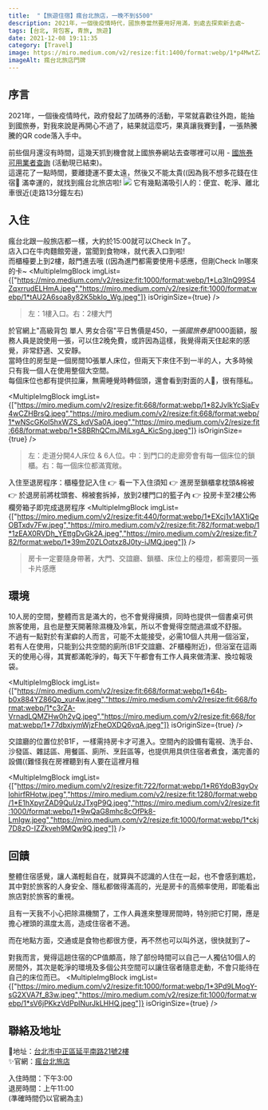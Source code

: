 ```yaml
---
title:  "【旅遊住宿】瘋台北旅店，一晚不到$500"
description: 2021年，一個後疫情時代，國旅券當然要用好用滿，到處去探索新去處~
tags: [台北, 背包客, 青旅, 旅遊]
date: 2021-12-08 19:11:35
category: [Travel]
image: https://miro.medium.com/v2/resize:fit:1400/format:webp/1*p4MwtZZPBfKQur_10B-74g.jpeg
imageAlt: 瘋台北旅店門牌
---
```


## 序言
2021年，一個後疫情時代，政府發起了加碼券的活動，平常就喜歡往外跑，能抽到國旅券，對我來說是再開心不過了，結果就這麼巧，果真讓我賽到🥰，一張熱騰騰的QR code落入手中。

前些個月還沒有時間，這幾天抓到機會就上國旅券網站去查哪裡可以用 - [國旅券可用業者查詢](https://1000.taiwan.net.tw/VoucherShopList.aspx) (活動現已結束)。<br/>
這還花了一點時間，要離捷運不要太遠，然後又不能太貴((因為我不想多花錢在住宿🤣
滿幸運的，就找到瘋台北旅店啦!
<img class="post-img" src="https://miro.medium.com/v2/resize:fit:1400/format:webp/1*p4MwtZZPBfKQur_10B-74g.jpeg" />
它有幾點滿吸引人的：便宜、乾淨、離北車很近(走路13分鐘左右)

## 入住
瘋台北跟一般旅店都一樣，大約於15:00就可以Check In了。<br/>
店入口在牛肉麵館旁邊，當聞到食物味，就代表入口到啦!<br/>
而櫃檯要上到2樓，敲門進去哦 ((因為進門都需要使用卡感應，但剛Check In哪來的卡~
<MultipleImgBlock imgList={["https://miro.medium.com/v2/resize:fit:1000/format:webp/1*Lq3InQ99S4ZqxrrudELHmA.jpeg","https://miro.medium.com/v2/resize:fit:1000/format:webp/1*tAU2A6soa8y82K5bkIo_Wg.jpeg"]} isOriginSize={true} />
> 左：1樓入口。右：2樓大門


於官網上"高級背包 單人 男女合宿"平日售價是$450，一張國旅券是$1000面額，服務人員是說使用一張，可以住2晚免費，或許因為這樣，我覺得兩天住起來的感覺，非常舒適、又安靜。<br/>
當時住的房型是一個房間10張單人床位，但兩天下來住不到一半的人，大多時候只有我一個人在使用整個大空間。<br/>
每個床位也都有提供拉廉，無需睡覺時轉個頭，還會看到對面的人🤣，很有隱私。

<MultipleImgBlock imgList={["https://miro.medium.com/v2/resize:fit:668/format:webp/1*82JvlkYcSjaEv4wCZHBrsQ.jpeg","https://miro.medium.com/v2/resize:fit:668/format:webp/1*wNScGKoI5hxWZS_kdVSa0A.jpeg","https://miro.medium.com/v2/resize:fit:668/format:webp/1*S8BRhQCmJMiLxgA_KicSng.jpeg"]} isOriginSize={true} />
> 左：走道分開4人床位 & 6人位。中：到門口的走廊旁會有每一個床位的鎖櫃。右：每一個床位都滿寬敞。


入住至退房程序：櫃檯登記入住 👉 看一下入住須知 👉 進房至鎖櫃拿枕頭&棉被 👉 於退房前將枕頭套、棉被套拆掉，放到2樓門口的籃子內 👉 投房卡至2樓公佈欄旁箱子即完成退房程序
<MultipleImgBlock imgList={["https://miro.medium.com/v2/resize:fit:440/format:webp/1*EXcj1v1AX1iQeOBTxdv7Fw.jpeg","https://miro.medium.com/v2/resize:fit:782/format:webp/1*1zEAX0RVDh_YEttgDvGk2A.jpeg","https://miro.medium.com/v2/resize:fit:782/format:webp/1*39mZ0ZLOqtxz8J0ty-iJMQ.jpeg"]} />
> 房卡一定要隨身帶著，大門、交誼廳、鎖櫃、床位上的檯燈，都需要同一張卡片感應

## 環境
10人房的空間，整體而言是滿大的，也不會覺得擁擠，同時也提供一個書桌可供旅客使用，且也是整天開著除濕機及冷氣，所以不會覺得空間過濕或不舒服。<br/>
不過有一點對於有潔癖的人而言，可能不太能接受，必需10個人共用一個浴室，若有人在使用，只能到公共空間的廁所(B1F交誼廳、2F櫃檯附近)，但浴室在這兩天的使用心得，其實都滿乾淨的，每天下午都會有工作人員來做清潔、換垃報圾袋。

<MultipleImgBlock imgList={["https://miro.medium.com/v2/resize:fit:668/format:webp/1*64b-b0x884YZ86Qp_xur4w.jpeg","https://miro.medium.com/v2/resize:fit:668/format:webp/1*c3rZA-VrnadLQMZHw0h2yQ.jpeg","https://miro.medium.com/v2/resize:fit:668/format:webp/1*77dbxiymWjzFheOXDQ6vqA.jpeg"]} isOriginSize={true} /><br/>


交誼廳的位置位於B1F，一樣需持房卡才可進入。空間內的設備有電視、洗手台、沙發區、雜誌區、用餐區、廁所、烹飪區等，也提供用具供住宿者煮食，滿完善的設備((難怪我在房裡聽到有人要在這裡月租

<MultipleImgBlock imgList={["https://miro.medium.com/v2/resize:fit:722/format:webp/1*R6YdoB3gyOvlohirfRHotw.jpeg","https://miro.medium.com/v2/resize:fit:1280/format:webp/1*E1hXpyrZAD9QuUzJTxgP9Q.jpeg","https://miro.medium.com/v2/resize:fit:1000/format:webp/1*9wQaG8mhc8cOfPk8-LmIgw.jpeg","https://miro.medium.com/v2/resize:fit:1000/format:webp/1*ckj7D8zO-IZZkveh9MQw9Q.jpeg"]} />

## 回饋
整體住宿感覺，讓人滿輕鬆自在，就算與不認識的人住在一起，也不會感到尷尬，其中對於旅客的人身安全、隱私都做得滿高的，光是房卡的高頻率使用，即能看出旅店對於旅客的重視。

且有一天我不小心把除濕機關了，工作人員進來整理房間時，特別把它打開，應是擔心裡頭的濕度太高，造成住宿者不適。

而在地點方面，交通或是食物也都很方便，再不然也可以叫外送，很快就到了~

對我而言，覺得這趟住宿的CP值頗高，除了部份時間可以自己一人獨佔10個人的房間外，其次是乾淨的環境及多個公共空間可以讓住宿者隨意走動，不會只能待在自己的床位而已。
<MultipleImgBlock imgList={["https://miro.medium.com/v2/resize:fit:1000/format:webp/1*3Pd9LMogY-sG2XVA7f_83w.jpeg","https://miro.medium.com/v2/resize:fit:1000/format:webp/1*sV6jPKkzVdPpINurJkLHHQ.jpeg"]} isOriginSize={true} />

## 聯絡及地址
📍地址：[台北市中正區延平南路21號2樓 ](https://goo.gl/maps/dHHx8LsvD3NX75Cz5)<br/>
✨官網：[瘋台北旅店](https://www.funinn.com.tw/)

入住時間：下午3:00<br/>
退房時間：上午11:00<br/>
(準確時間仍以官網為主)
